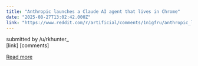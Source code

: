```yaml
---
title: "Anthropic launches a Claude AI agent that lives in Chrome"
date: "2025-08-27T13:02:42.000Z"
link: "https://www.reddit.com/r/artificial/comments/1n1gfru/anthropic_launches_a_claude_ai_agent_that_lives/"
---
```


submitted by    /u/rkhunter_  
 [link]   [comments]

[Read more](https://www.reddit.com/r/artificial/comments/1n1gfru/anthropic_launches_a_claude_ai_agent_that_lives/)
